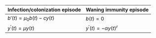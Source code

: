 Infection/colonization episode | Waning immunity episode
-------- | -------
$b'(t) = \mu_0 b(t) - cy(t)$   | $b(t) = 0$
$y^{\prime}(t) = \mu y(t)$   | $y^{\prime}(t) = -\alpha y(t)^r$

